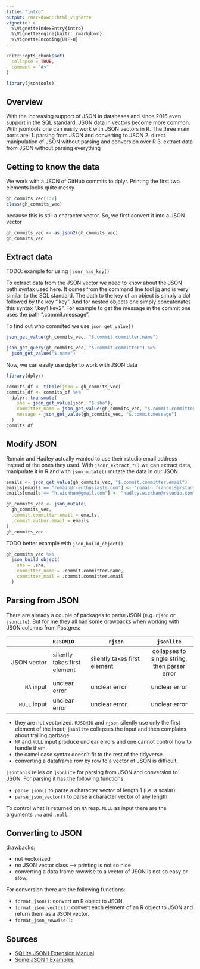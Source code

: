 ```yaml
---
title: "intro"
output: rmarkdown::html_vignette
vignette: >
  %\VignetteIndexEntry{intro}
  %\VignetteEngine{knitr::rmarkdown}
  %\VignetteEncoding{UTF-8}
---
```


```r
knitr::opts_chunk$set(
  collapse = TRUE,
  comment = "#>"
)
```

```r
library(jsontools)
```

## Overview

With the increasing support of JSON in databases and since 2016 even support 
in the SQL standard, JSON data in vectors become more common. With jsontools
one can easily work with JSON vectors in R. 
The three main parts are:
1. parsing from JSON and converting to JSON
2. direct manipulation of JSON without parsing and conversion over R
3. extract data from JSON without parsing everything


## Getting to know the data

We work with a JSON of GitHub commits to dplyr. Printing the first two elements
looks quite messy

```r
gh_commits_vec[1:2]
class(gh_commits_vec)
```

because this is still a character vector. So, we first convert it into a JSON
vector

```r
gh_commits_vec <- as_json2(gh_commits_vec)
gh_commits_vec
```

<!-- This looks better but is still a bit messy. To get a quick overview we use -->
<!-- `json_glimpse()` -->

<!-- ```{r} -->
<!-- json_glimpse(gh_commits_vec[2]) -->
<!-- ``` -->

## Extract data

TODO: example for using `jsonr_has_key()`

To extract data from the JSON vector we need to know about the JSON path syntax
used here. It comes from the command line tool [jq](https://stedolan.github.io/jq/)
and is very similar to the SQL standard.
The path to the key of an object is simply a dot followed by the key ".key".
And for nested objects one simply concatenates this syntax ".key1.key2". For
example to get the message in the commit one uses the path ".commit.message".

To find out who commited we use `json_get_value()`

```r
json_get_value(gh_commits_vec, "$.commit.committer.name")
```

```r
json_get_query(gh_commits_vec, "$.commit.committer") %>% 
  json_get_value("$.name")
```


Now, we can easily use dplyr to work with JSON data

```r
library(dplyr)

commits_df <- tibble(json = gh_commits_vec)
commits_df <- commits_df %>% 
  dplyr::transmute(
    sha = json_get_value(json, "$.sha"),
    committer_name = json_get_value(gh_commits_vec, "$.commit.committer.name"),
    message = json_get_value(gh_commits_vec, "$.commit.message")
  )
commits_df
```

## Modify JSON

Romain and Hadley actually wanted to use their rstudio email address instead
of the ones they used. With `jsonr_extract_*()` we can extract data, manipulate
it in R and with `json_mutate()` mutate the data in our JSON

```r
emails <- json_get_value(gh_commits_vec, "$.commit.committer.email")
emails[emails == "romain@r-enthusiasts.com"] <- "romain.francois@rstudio.com"
emails[emails == "h.wickham@gmail.com"] <- "hadley.wickham@rstudio.com"

gh_commits_vec <- json_mutate(
  gh_commits_vec,
  .commit.committer.email = emails,
  .commit.author.email = emails
)
gh_commits_vec
```


TODO better example with `json_build_object()`

```r
gh_commits_vec %>% 
  json_build_object(
    sha = .sha,
    committer_name = .commit.committer.name,
    committer_mail = .commit.committer.email
  )
```


<!-- ## Comparing JSON vectors -->

<!-- Checking if two JSONs are equal can be done with `json_equal()`. In the -->
<!-- comparison -->

<!-- * the formatting is ignored, i.e. it doesn't matter whether one JSON is minified -->
<!-- while the other is not -->
<!-- * and the order of keys doesn't matter. This is useful for example when -->
<!-- comparing a locally constructed JSON with one Postgres because Postgres sorts -->
<!-- the JSON when storing it. -->

<!-- ```{r} -->
<!-- x <- new_json2('{"a": {"x": 1, "y": 2}}') -->
<!-- x2 <- new_json2('{"a": { -->
<!--      "y": 2, -->
<!--      "x": 1 -->
<!--     } -->
<!--   }' -->
<!-- ) -->

<!-- json_equal(x, x2) -->
<!-- ``` -->


## Parsing from JSON

There are already a couple of packages to parse JSON (e.g. `rjson` or `jsonlite`). But for me they all had some drawbacks when working with JSON columns from Postgres:

|  | `RJSONIO` | `rjson` | `jsonlite` |
|------:|:-----|---------|:------:|
| JSON vector | silently takes first element | silently takes first element | collapses to single string, then parser error | 
| `NA` input | unclear error | unclear error | unclear error |
| `NULL` input | unclear error | unclear error | unclear error |


* they are not vectorized. `RJSONIO` and `rjson` silently use only the first element of the input; `jsonlite` collapses the input and then complains about trailing garbage.
* `NA` and `NULL` input produce unclear errors and one cannot control how to handle them.
* the camel case syntax doesn't fit to the rest of the tidyverse.
* converting a dataframe row by row to a vector of JSON is difficult.

`jsontools` relies on `jsonlite` for parsing from JSON and conversion to JSON. For parsing it has the following functions:

* `parse_json()` to parse a character vector of length 1 (i.e. a scalar).
* `parse_json_vector()` to parse a character vector of any length.

To control what is returned on `NA` resp. `NULL` as input there are the arguments `.na` and `.null`.


## Converting to JSON

drawbacks:

* not vectorized
* no JSON vector class --> printing is not so nice
* converting a data frame rowwise to a vector of JSON is not so easy or slow.

For conversion there are the following functions:

* `format_json()`: convert an R object to JSON.
* `format_json_vector()`: convert each element of an R object to JSON and return them as a JSON vector.
* `format_json_rowwise()`:

## Sources

* [SQLite JSON1 Extension Manual](https://www.sqlite.org/json1.html)
* [Some JSON 1 Examples](http://blog.benjamin-encz.de/post/sqlite-one-to-many-json1-extension/)

